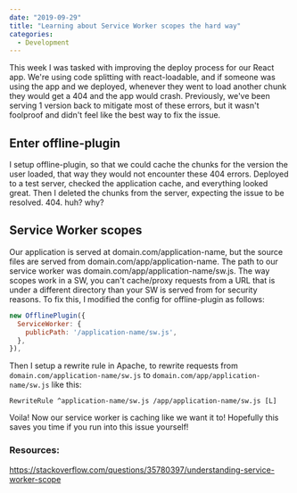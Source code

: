 ```yaml
---
date: "2019-09-29"
title: "Learning about Service Worker scopes the hard way"
categories:
  - Development
---
```


This week I was tasked with improving the deploy process for our React app. We're using code splitting with react-loadable, and if someone was using the app and we deployed, whenever they went to load another chunk they would get a 404 and the app would crash. Previously, we've been serving 1 version back to mitigate most of these errors, but it wasn't foolproof and didn't feel like the best way to fix the issue.

## Enter offline-plugin

I setup offline-plugin, so that we could cache the chunks for the version the user loaded, that way they would not encounter these 404 errors. Deployed to a test server, checked the application cache, and everything looked great. Then I deleted the chunks from the server, expecting the issue to be resolved. 404. huh? why?

## Service Worker scopes

Our application is served at domain.com/application-name, but the source files are served from domain.com/app/application-name. The path to our service worker was domain.com/app/application-name/sw.js. The way scopes work in a SW, you can't cache/proxy requests from a URL that is under a different directory than your SW is served from for security reasons. To fix this, I modified the config for offline-plugin as follows:

```js
new OfflinePlugin({
  ServiceWorker: {
    publicPath: '/application-name/sw.js',
  },
}),
```

Then I setup a rewrite rule in Apache, to rewrite requests from `domain.com/application-name/sw.js` to `domain.com/app/application-name/sw.js` like this:

```
RewriteRule ^application-name/sw.js /app/application-name/sw.js [L]
```

Voila! Now our service worker is caching like we want it to! Hopefully this saves you time if you run into this issue yourself!

### Resources:

https://stackoverflow.com/questions/35780397/understanding-service-worker-scope
